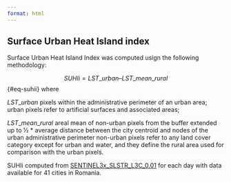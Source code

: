 ```yaml
---
format: html
---
```


## Surface Urban Heat Island index

Surface Urban Heat Island Index was computed usign the following methodology:

$$
SUHIi = LST\_urban – LST\_mean\_rural
$$ {#eq-suhii} where

$LST\_urban$ pixels within the administrative perimeter of an urban area; urban pixels refer to artificial surfaces and associated areas;

$LST\_mean\_rural$ areal mean of non-urban pixels from the buffer extended up to ½ \* average distance between the city centroid and nodes of the urban administrative perimeter non-urban pixels refer to any land cover category except for urban and water, and they define the rural area used for comparison with the urban pixels.

SUHIi computed from <a href="https://admin.climate.esa.int/media/documents/LST-CCI-D4.3-PUG_-_i2r0_-_Product_User_Guide.pdf" target="_blank">SENTINEL3x_SLSTR_L3C_0.01</a> for each day with data available for 41 cities in Romania.
